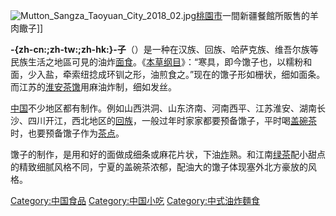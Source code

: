 [[File:Mutton_Sangza_Taoyuan_City_2018_02.jpg|thumb]][[桃園市|桃園市]]一間新疆餐館所販售的羊肉饊子]]

'''-{zh-cn:{{ruby-py|馓|sǎn}};zh-tw:{{ruby-zy|饊|ㄙㄢˇ}};zh-hk:{{ruby-ja|饊|saan2}}}-子'''（{{lang-ug|ساڭزا, Саңза}}）是一种在汉族、回族、哈萨克族、维吾尔族等民族生活之地區可見的油炸[[面食|面食]]。《[[本草纲目|本草纲目]]》：“寒具，即今馓子也，以糯粉和面，少入盐，牵索纽捻成环钏之形，油煎食之。”现在的馓子形如栅状，细如面条。而江苏的[[淮安茶馓|淮安茶馓]]用麻油炸制，细如发丝。

[[中国|中国]]不少地区都有制作。例如山西洪洞、山东济南、河南西平、江苏淮安、湖南长沙、四川开江，西北地区的[[回族|回族]]，一般过年时家家都要预备馓子，平时喝[[盖碗茶|盖碗茶]]时，也要预备馓子作为[[點心_(消歧義)|茶点]]。

馓子的制作，是用和好的面做成细条或麻花片状，下油[[炸|炸]]熟。和江南[[绿茶|绿茶]]配小甜点的精致细腻风格不同，宁夏的盖碗茶浓郁，配油大的馓子体现塞外北方豪放的风格。
{{Xinjiang topics}}
[[Category:中国食品|Category:中国食品]]
[[Category:中国小吃|Category:中国小吃]]
[[Category:中式油炸麵食|Category:中式油炸麵食]]